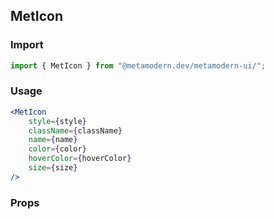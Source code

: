 <!--- MetIcon.stories.mdx -->


<Meta title="MDX/MetIcon" component={MetIcon} />

## MetIcon

### Import

```jsx
import { MetIcon } from "@metamodern.dev/metamodern-ui/";
```

### Usage

```jsx
<MetIcon
    style={style}
    className={className}
    name={name}
    color={color}
    hoverColor={hoverColor}
    size={size}
/>
```

### Props

<ArgsTable of={MetIcon} />
